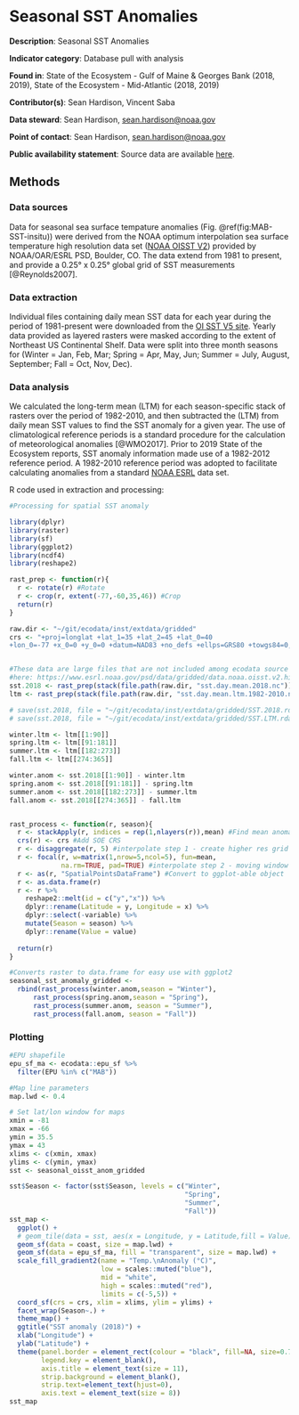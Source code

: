# Seasonal SST Anomalies

**Description**: Seasonal SST Anomalies

**Indicator category**: Database pull with analysis

**Found in**: State of the Ecosystem - Gulf of Maine & Georges Bank (2018, 2019), State of the Ecosystem - Mid-Atlantic (2018, 2019)

**Contributor(s)**: Sean Hardison, Vincent Saba
  
**Data steward**: Sean Hardison, <sean.hardison@noaa.gov>
  
**Point of contact**: Sean Hardison, <sean.hardison@noaa.gov>
  
**Public availability statement**: Source data are available [here](https://www.esrl.noaa.gov/psd/data/gridded/data.noaa.oisst.v2.highres.html).



## Methods
### Data sources
Data for seasonal sea surface tempature anomalies (Fig. \@ref(fig:MAB-SST-insitu)) were derived from the NOAA optimum interpolation sea surface temperature high resolution data set ([NOAA OISST V2](https://www.esrl.noaa.gov/psd/data/gridded/data.noaa.oisst.v2.highres.html)) provided by NOAA/OAR/ESRL PSD, Boulder, CO. The data extend from 1981 to present, and provide a 0.25&deg; x 0.25&deg; global grid of SST measurements [@Reynolds2007]. 

### Data extraction 
Individual files containing daily mean SST data for each year during the period of 1981-present were downloaded from the [OI SST V5 site](https://www.esrl.noaa.gov/psd/data/gridded/data.noaa.oisst.v2.highres.html). Yearly data provided as layered rasters were masked according to the extent of Northeast US Continental Shelf. Data were split into three month seasons for (Winter = Jan, Feb, Mar; Spring = Apr, May, Jun; Summer = July, August, September; Fall = Oct, Nov, Dec).  

### Data analysis
We calculated the long-term mean (LTM) for each season-specific stack of rasters over the period of 1982-2010, and then subtracted the (LTM) from daily mean SST values to find the SST anomaly for a given year. The use of climatological reference periods is a standard procedure for the calculation of meteorological anomalies [@WMO2017]. Prior to 2019 State of the Ecosystem reports, SST anomaly information made use of a 1982-2012 reference period. A 1982-2010 reference period was adopted to facilitate calculating anomalies from a standard [NOAA ESRL](https://www.esrl.noaa.gov/psd/data/gridded/data.noaa.oisst.v2.highres.html) data set.

R code used in extraction and processing:
```r
#Processing for spatial SST anomaly

library(dplyr)
library(raster)
library(sf)
library(ggplot2)
library(ncdf4)
library(reshape2)

rast_prep <- function(r){
  r <- rotate(r) #Rotate
  r <- crop(r, extent(-77,-60,35,46)) #Crop
  return(r)
}

raw.dir <- "~/git/ecodata/inst/extdata/gridded"
crs <- "+proj=longlat +lat_1=35 +lat_2=45 +lat_0=40
+lon_0=-77 +x_0=0 +y_0=0 +datum=NAD83 +no_defs +ellps=GRS80 +towgs84=0,0,0"


#These data are large files that are not included among ecodata source files. They are accessible
#here: https://www.esrl.noaa.gov/psd/data/gridded/data.noaa.oisst.v2.highres.html
sst.2018 <- rast_prep(stack(file.path(raw.dir, "sst.day.mean.2018.nc")))
ltm <- rast_prep(stack(file.path(raw.dir, "sst.day.mean.ltm.1982-2010.nc")))

# save(sst.2018, file = "~/git/ecodata/inst/extdata/gridded/SST.2018.rdata")
# save(sst.2018, file = "~/git/ecodata/inst/extdata/gridded/SST.LTM.rdata")

winter.ltm <- ltm[[1:90]] 
spring.ltm <- ltm[[91:181]]
summer.ltm <- ltm[[182:273]]
fall.ltm <- ltm[[274:365]]

winter.anom <- sst.2018[[1:90]] - winter.ltm
spring.anom <- sst.2018[[91:181]] - spring.ltm
summer.anom <- sst.2018[[182:273]] - summer.ltm
fall.anom <- sst.2018[[274:365]] - fall.ltm


rast_process <- function(r, season){
  r <- stackApply(r, indices = rep(1,nlayers(r)),mean) #Find mean anomaly
  crs(r) <- crs #Add SOE CRS
  r <- disaggregate(r, 5) #interpolate step 1 - create higher res grid
  r <- focal(r, w=matrix(1,nrow=5,ncol=5), fun=mean,
             na.rm=TRUE, pad=TRUE) #interpolate step 2 - moving window
  r <- as(r, "SpatialPointsDataFrame") #Convert to ggplot-able object
  r <- as.data.frame(r)
  r <- r %>%
    reshape2::melt(id = c("y","x")) %>%
    dplyr::rename(Latitude = y, Longitude = x) %>%
    dplyr::select(-variable) %>% 
    mutate(Season = season) %>% 
    dplyr::rename(Value = value)
    
  return(r)
}

#Converts raster to data.frame for easy use with ggplot2
seasonal_sst_anomaly_gridded <- 
  rbind(rast_process(winter.anom,season = "Winter"),
      rast_process(spring.anom,season = "Spring"),
      rast_process(summer.anom, season = "Summer"),
      rast_process(fall.anom, season = "Fall"))

```


### Plotting
```r

#EPU shapefile
epu_sf_ma <- ecodata::epu_sf %>% 
  filter(EPU %in% c("MAB"))

#Map line parameters
map.lwd <- 0.4

# Set lat/lon window for maps
xmin = -81
xmax = -66
ymin = 35.5
ymax = 43
xlims <- c(xmin, xmax)
ylims <- c(ymin, ymax)
sst <- seasonal_oisst_anom_gridded 

sst$Season <- factor(sst$Season, levels = c("Winter",
                                            "Spring",
                                            "Summer",
                                            "Fall"))
sst_map <- 
  ggplot() +
  # geom_tile(data = sst, aes(x = Longitude, y = Latitude,fill = Value)) +
  geom_sf(data = coast, size = map.lwd) +
  geom_sf(data = epu_sf_ma, fill = "transparent", size = map.lwd) +
  scale_fill_gradient2(name = "Temp.\nAnomaly (°C)",
                       low = scales::muted("blue"),
                       mid = "white",
                       high = scales::muted("red"),
                       limits = c(-5,5)) +
  coord_sf(crs = crs, xlim = xlims, ylim = ylims) +
  facet_wrap(Season~.) +
  theme_map() +
  ggtitle("SST anomaly (2018)") +
  xlab("Longitude") +
  ylab("Latitude") +
  theme(panel.border = element_rect(colour = "black", fill=NA, size=0.75),
        legend.key = element_blank(),
        axis.title = element_text(size = 11),
        strip.background = element_blank(),
        strip.text=element_text(hjust=0),
        axis.text = element_text(size = 8))
sst_map
```


